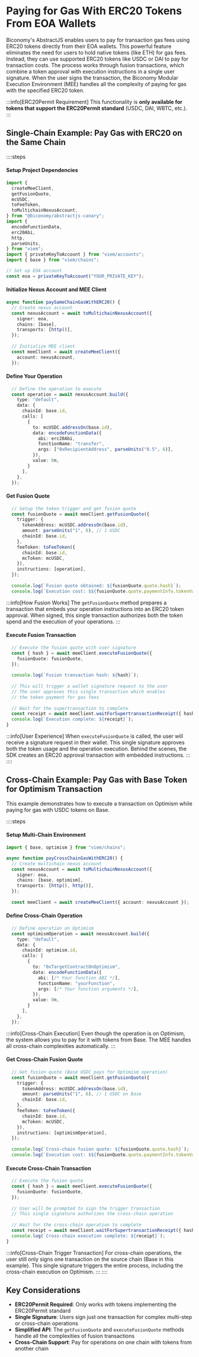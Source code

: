 # Paying for Gas With ERC20 Tokens From EOA Wallets

Biconomy's AbstractJS enables users to pay for transaction gas fees using ERC20 tokens directly from their EOA wallets. This powerful feature eliminates the need for users to hold native tokens (like ETH) for gas fees. Instead, they can use supported ERC20 tokens like USDC or DAI to pay for transaction costs. The process works through fusion transactions, which combine a token approval with execution instructions in a single user signature. When the user signs the transaction, the Biconomy Modular Execution Environment (MEE) handles all the complexity of paying for gas with the specified ERC20 token.

:::info[ERC20Permit Requirement]
This functionality is **only available for tokens that support the ERC20Permit standard** (USDC, DAI, WBTC, etc.).
:::

## Single-Chain Example: Pay Gas with ERC20 on the Same Chain

::::steps
#### Setup Project Dependencies

```typescript
import {
  createMeeClient,
  getFusionQuote,
  mcUSDC,
  toFeeToken,
  toMultichainNexusAccount,
} from "@biconomy/abstractjs-canary";
import {
  encodeFunctionData,
  erc20Abi,
  http,
  parseUnits,
} from "viem";
import { privateKeyToAccount } from "viem/accounts";
import { base } from "viem/chains";

// Set up EOA account
const eoa = privateKeyToAccount("YOUR_PRIVATE_KEY");
```

#### Initialize Nexus Account and MEE Client

```typescript
async function paySameChainGasWithERC20() {
  // Create nexus account
  const nexusAccount = await toMultichainNexusAccount({
    signer: eoa,
    chains: [base],
    transports: [http()],
  });
  
  // Initialize MEE client
  const meeClient = await createMeeClient({
    account: nexusAccount,
  });
```

#### Define Your Operation

```typescript
  // Define the operation to execute
  const operation = await nexusAccount.build({
    type: "default",
    data: {
      chainId: base.id,
      calls: [
        {
          to: mcUSDC.addressOn(base.id),
          data: encodeFunctionData({
            abi: erc20Abi,
            functionName: "transfer",
            args: ["0xRecipientAddress", parseUnits("0.5", 6)],
          }),
          value: 0n,
        }
      ],
    },
  });
```

#### Get Fusion Quote

```typescript
  // Setup the token trigger and get fusion quote
  const fusionQuote = await meeClient.getFusionQuote({
    trigger: {
      tokenAddress: mcUSDC.addressOn(base.id),
      amount: parseUnits("1", 6), // 1 USDC
      chainId: base.id,
    },
    feeToken: toFeeToken({
      chainId: base.id,
      mcToken: mcUSDC,
    }),
    instructions: [operation],
  });
  
  console.log(`Fusion quote obtained: ${fusionQuote.quote.hash}`);
  console.log(`Execution cost: $${fusionQuote.quote.paymentInfo.tokenValue}`);
```

:::info[How Fusion Works]
The `getFusionQuote` method prepares a transaction that embeds your operation instructions into an ERC20 token approval. When signed, this single transaction authorizes both the token spend and the execution of your operations.
:::

#### Execute Fusion Transaction

```typescript
  // Execute the fusion quote with user signature
  const { hash } = await meeClient.executeFusionQuote({
    fusionQuote: fusionQuote,
  });
  
  console.log(`Fusion transaction hash: ${hash}`);
  
  // This will trigger a wallet signature request to the user
  // The user approves this single transaction which enables
  // the token payment for gas fees
  
  // Wait for the supertransaction to complete
  const receipt = await meeClient.waitForSupertransactionReceipt({ hash });
  console.log(`Execution complete: ${receipt}`);
}
```

:::info[User Experience]
When `executeFusionQuote` is called, the user will receive a signature request in their wallet. This single signature approves both the token usage and the operation execution. Behind the scenes, the SDK creates an ERC20 approval transaction with embedded instructions.
:::
::::

## Cross-Chain Example: Pay Gas with Base Token for Optimism Transaction

This example demonstrates how to execute a transaction on Optimism while paying for gas with USDC tokens on Base.

::::steps
#### Setup Multi-Chain Environment

```typescript
import { base, optimism } from "viem/chains";

async function payCrossChainGasWithERC20() {
  // Create multichain nexus account
  const nexusAccount = await toMultichainNexusAccount({
    signer: eoa,
    chains: [base, optimism],
    transports: [http(), http()],
  });
  
  const meeClient = await createMeeClient({ account: nexusAccount });
```

#### Define Cross-Chain Operation

```typescript
  // Define operation on Optimism
  const optimismOperation = await nexusAccount.build({
    type: "default",
    data: {
      chainId: optimism.id,
      calls: [
        {
          to: "0xTargetContractOnOptimism",
          data: encodeFunctionData({
            abi: [/* Your function ABI */],
            functionName: "yourFunction",
            args: [/* Your function arguments */],
          }),
          value: 0n,
        }
      ],
    },
  });
```

:::info[Cross-Chain Execution]
Even though the operation is on Optimism, the system allows you to pay for it with tokens from Base. The MEE handles all cross-chain complexities automatically.
:::

#### Get Cross-Chain Fusion Quote

```typescript
  // Get fusion quote (Base USDC pays for Optimism operation)
  const fusionQuote = await meeClient.getFusionQuote({
    trigger: {
      tokenAddress: mcUSDC.addressOn(base.id),
      amount: parseUnits("1", 6), // 1 USDC on Base
      chainId: base.id,
    },
    feeToken: toFeeToken({
      chainId: base.id,
      mcToken: mcUSDC,
    }),
    instructions: [optimismOperation],
  });
  
  console.log(`Cross-chain fusion quote: ${fusionQuote.quote.hash}`);
  console.log(`Execution cost: $${fusionQuote.quote.paymentInfo.tokenValue}`);
```


#### Execute Cross-Chain Transaction

```typescript
  // Execute the fusion quote
  const { hash } = await meeClient.executeFusionQuote({
    fusionQuote: fusionQuote,
  });
  
  // User will be prompted to sign the trigger transaction
  // This single signature authorizes the cross-chain operation
  
  // Wait for the cross-chain operation to complete
  const receipt = await meeClient.waitForSupertransactionReceipt({ hash });
  console.log(`Cross-chain execution complete: ${receipt}`);
}
```

:::info[Cross-Chain Trigger Transaction]
For cross-chain operations, the user still only signs one transaction on the source chain (Base in this example). This single signature triggers the entire process, including the cross-chain execution on Optimism.
:::
::::

## Key Considerations

- **ERC20Permit Required**: Only works with tokens implementing the ERC20Permit standard
- **Single Signature**: Users sign just one transaction for complex multi-step or cross-chain operations
- **Simplified API**: The `getFusionQuote` and `executeFusionQuote` methods handle all the complexities of fusion transactions
- **Cross-Chain Support**: Pay for operations on one chain with tokens from another chain